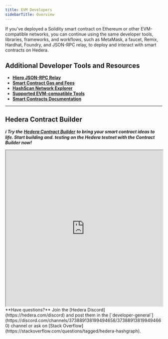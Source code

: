 ```yaml
---
title: EVM Developers
sidebarTitle: Overview
---
```

If you've deployed a Solidity smart contract on Ethereum or other EVM-compatible networks, you can continue using the same developer tools, libraries, frameworks, and workflows, such as MetaMask, a faucet, Remix, Hardhat, Foundry, and JSON-RPC relay, to deploy and interact with smart contracts on Hedera.

<Columns cols={3}>
  <Card
    title="Add Hedera to MetaMask"
    href="/hedera/getting-started-evm-developers/add-hedera-to-metamask"
    arrow
  >
    
  </Card>
  <Card
    title="Hedera Testnet Faucet"
    href="/hedera/getting-started-evm-developers/hedera-testnet-faucet"
    arrow
  >
    
  </Card>
  <Card
    title="Deploy w/ Contract Builder"
    href="/hedera/getting-started-evm-developers/deploy-your-first-contract-with-hedera-contract-builder"
    arrow
  >
    
  </Card>
  <Card
    title="Deploy w/ Remix"
    href="/hedera/getting-started-evm-developers/deploy-a-smart-contract-using-remix"
    arrow
  >
    
  </Card>
  <Card
    title="Deploy w/ Hardhat"
    href="/hedera/getting-started-evm-developers/deploy-a-smart-contract-with-hardhat"
    arrow
  >
    
  </Card>
  <Card
    title="Deploy w/ Foundry"
    href="/hedera/getting-started-evm-developers/deploy-a-smart-contract-with-foundry"
    arrow
  >
    
  </Card>
</Columns>

## Additional Developer Tools and Resources

* [**Hiero JSON-RPC Relay**](/hedera/core-concepts/smart-contracts/json-rpc-relay)
* [**Smart Contract Gas and Fees**](/hedera/core-concepts/smart-contracts/gas-and-fees)
* [**HashScan Network Explorer**](https://hashscan.io/)
* [**Supported EVM-compatible Tools**](https://github.com/hiero-ledger/hiero-json-rpc-relay/tree/main/tools)
* [**Smart Contracts Documentation**](/hedera/core-concepts/smart-contracts)

***

## Hedera Contract Builder

***ℹ️ Try the*** [***Hedera Contract Builder***](https://portal.hedera.com/contract-builder) ***to bring your smart contract ideas to life. Start building and. testing on the Hedera testnet with the Contract Builder now!***

<iframe src="https://cdn.iframe.ly/Tg8TI4A" width="100%" height="500px" style={{ border: 'none' }}></iframe>

<Info>
**Have questions?** Join the [Hedera Discord](https://hedera.com/discord) and post them in the [`developer-general`](https://discord.com/channels/373889138199494658/373889138199494660) channel or ask on [Stack Overflow](https://stackoverflow.com/questions/tagged/hedera-hashgraph).
</Info>
